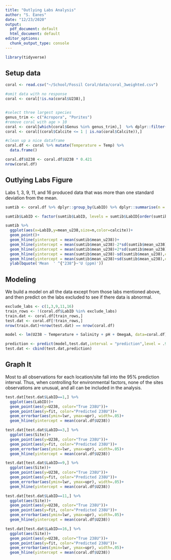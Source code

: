 ```yaml
---
title: "Outlying Labs Analysis"
author: "S. Eanes"
date: "12/23/2020"
output:
  pdf_document: default
  html_document: default
editor_options:
  chunk_output_type: console
---
```


```r
library(tidyverse)
```

## Setup data

```r
coral <- read.csv("~/School/Fossil Coral/data/coral_3weighted.csv")

#omit data with no response
coral <- coral[!is.na(coral$U238),]


#select three largest species
genus_trim <- c("Acropora", "Porites")
#remove coral with age > 10
coral <- coral[which(coral$Genus %in% genus_trim),]  %>% dplyr::filter(Age < 10)
coral <- coral[(coral$Calcite <= 1 | is.na(coral$Calcite)),]

#clean up a nice dataframe
coral.df <- coral %>% mutate(Temperature = Temp) %>%
  data.frame()

coral.df$U238 <- coral.df$U238 * 0.421
nrow(coral.df)
```

## Outlying Labs Figure

Labs 1, 3, 9, 11, and 16 produced data that was more than one standard deviation from the mean. 

```r
sumtib <- coral.df %>% dplyr::group_by(LabID) %>% dplyr::summarise(n = n(), mean_u238 = mean(U238),sd=sd(U238),min=min(U238),max=max(U238),median=median(U238), calcite = (sum(is.na(Calcite))==0))

sumtib$LabID <- factor(sumtib$LabID, levels = sumtib$LabID[order(sumtib$mean_u238)])

sumtib %>%
  ggplot(aes(x=LabID,y=mean_u238,size=n,color=calcite))+
  geom_point()+
  geom_hline(yintercept = mean(sumtib$mean_u238))+
  geom_hline(yintercept = mean(sumtib$mean_u238)-2*sd(sumtib$mean_u238),color="blue")+
  geom_hline(yintercept = mean(sumtib$mean_u238)+2*sd(sumtib$mean_u238),color="blue")+
  geom_hline(yintercept = mean(sumtib$mean_u238)-sd(sumtib$mean_u238),color="red",linetype="dotted")+
  geom_hline(yintercept = mean(sumtib$mean_u238)+sd(sumtib$mean_u238),color="red",linetype="dotted")+
  ylab(bquote('Mean  ' ^{"238"}~'U (ppm)'))
```

## Modeling

We build a model on all the data except from those labs mentioned above, and then predict on the labs excluded to see if there data is abnormal.

```r
exclude_labs <- c(1,3,9,11,16)
train_rows <- !(coral.df$LabID %in% exclude_labs)
train.dat <- coral.df[train_rows,]
test.dat <- coral.df[!train_rows,]
nrow(train.dat)+nrow(test.dat) == nrow(coral.df)

model <- lm(U238 ~ Temperature + Salinity + pH + OmegaA, data=coral.df)

prediction <- predict(model,test.dat,interval = "prediction",level = .95)
test.dat <- cbind(test.dat,prediction)
```

## Graph It

Most to all observations for each location/site fall into the 95% prediction interval. Thus, when controlling for environmental factors, none of the sites observations are unusual, and all can be included in the analysis.

```r
test.dat[test.dat$LabID==1,] %>%
  ggplot(aes(LabID))+
  geom_point(aes(y=U238, color="True 238U"))+
  geom_point(aes(y=fit, color="Predicted 238U"))+
  geom_errorbar(aes(ymin=lwr, ymax=upr), width=.05)+
  geom_hline(yintercept = mean(coral.df$U238))

test.dat[test.dat$LabID==3,] %>%
  ggplot(aes(Site))+
  geom_point(aes(y=U238, color="True 238U"))+
  geom_point(aes(y=fit, color="Predicted 238U"))+
  geom_errorbar(aes(ymin=lwr, ymax=upr), width=.05)+
  geom_hline(yintercept = mean(coral.df$U238))

test.dat[test.dat$LabID==9,] %>%
  ggplot(aes(Site))+
  geom_point(aes(y=U238, color="True 238U"))+
  geom_point(aes(y=fit, color="Predicted 238U"))+
  geom_errorbar(aes(ymin=lwr, ymax=upr), width=.05)+
  geom_hline(yintercept = mean(coral.df$U238))

test.dat[test.dat$LabID==11,] %>%
  ggplot(aes(Site))+
  geom_point(aes(y=U238, color="True 238U"))+
  geom_point(aes(y=fit, color="Predicted 238U"))+
  geom_errorbar(aes(ymin=lwr, ymax=upr), width=.05)+
  geom_hline(yintercept = mean(coral.df$U238))

test.dat[test.dat$LabID==16,] %>%
  ggplot(aes(Site))+
  geom_point(aes(y=U238, color="True 238U"))+
  geom_point(aes(y=fit, color="Predicted 238U"))+
  geom_errorbar(aes(ymin=lwr, ymax=upr), width=.05)+
  geom_hline(yintercept = mean(coral.df$U238))

```





